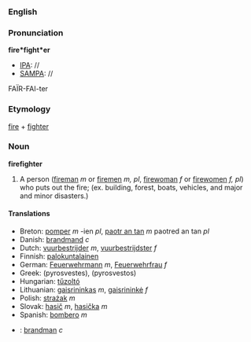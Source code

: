 ===English===
===Pronunciation===
'''fire*fight*er'''
*[[IPA]]: //
*[[SAMPA]]: //
FA&Iuml;R-FAI-ter

===Etymology===
[[fire]] + [[fighter]]

=== Noun ===
'''firefighter'''

#A person ([[fireman]] ''m'' or [[firemen]] ''m, pl'', [[firewoman]] ''f'' or [[firewomen]] ''f, pl'') who puts out the fire; (ex. building, forest, boats, vehicles, and major and minor disasters.)

====Translations====
*Breton: [[pomper]] ''m'' -ien ''pl'', [[paotr an tan]] ''m'' paotred an tan ''pl''
*Danish: [[brandmand]] ''c''
*Dutch: [[vuurbestrijder]] ''m'', [[vuurbestrijdster]] ''f''
*Finnish: [[palokuntalainen]]
*German: [[Feuerwehrmann]] ''m'', [[Feuerwehrfrau]] ''f''
*Greek: (pyrosvestes), (pyrosvestos)
*Hungarian: [[tűzoltó]]
*Lithuanian: [[gaisrininkas]] ''m'', [[gaisrininkė]] ''f''
*Polish: [[strażak]] ''m''
*Slovak: [[hasič]] ''m'', [[hasička]] ''m''
*Spanish: [[bombero]] ''m''
*{{sv}}: [[brandman]] ''c''